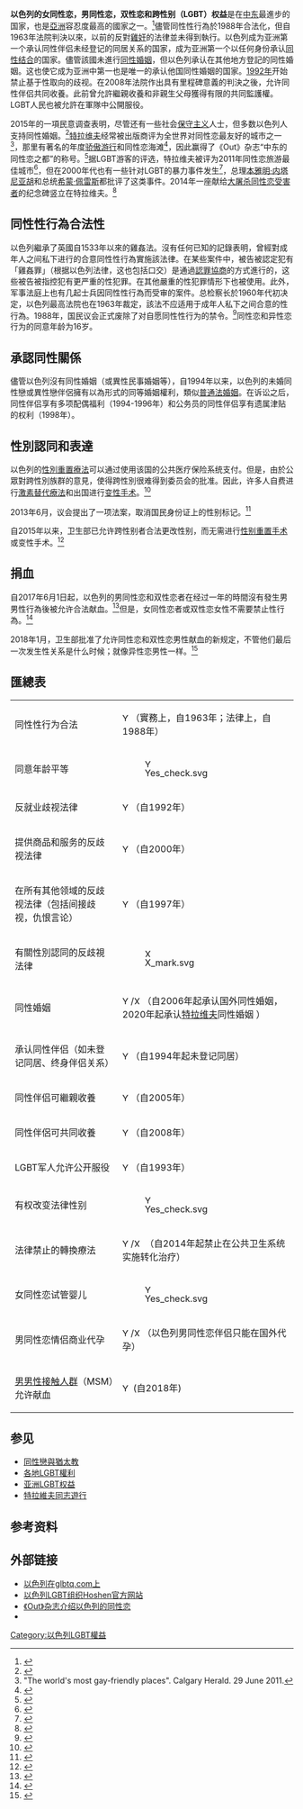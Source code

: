 {{Infobox LGBT rights
| location_header              = {{ISR}}
| image                      =LGBT flag map of Israel.svg
| caption=以色列性少数者的象征之一:虹色以色列地图（实际控制）
| legal_status                 = 自1988年开始合法（但在此之前没有执行「鸡奸」法的记录，司法部长宣布1963年以後不实施反同性恋法）
| gender_identity_expression   = 性别改变不需要进行手术
| recognition_of_relationships = 自1994年起承認未登记的同居關係<br />[[以色列同性婚姻|从2006年开始认可他国同性婚姻]]
| recognition_of_relationships_restrictions = 只能在以色列境内进行由宗教当局批准的婚姻（这也适用于没有资格参加宗教婚礼的异性伴侣）
| adoption                     = 允许同性伴侣共同收养
| military                     = LGBT被允许公開從軍服役
| discrimination_protections   = 在就业等方面保护不同性取向；学校保护所有性取向和性别认同的学生
}}

'''以色列的女同性恋，男同性恋，双性恋和跨性别（LGBT）权益'''是在[[中东|中东]]最進步的国家，也是[[亞洲|亞洲]]容忍度最高的國家之一。<ref>{{cite news|url=https://www.independent.co.uk/life-style/love-sex/taboo-tolerance/the-five-most-improved-places-for-gay-tolerance-932635.html|location=London|work=The Independent|title=The five most improved places for gay tolerance|date=2008-09-17|accessdate=2020-07-24|archive-date=2019-03-31|archive-url=https://web.archive.org/web/20190331111114/https://www.independent.co.uk/life-style/love-sex/taboo-tolerance/the-five-most-improved-places-for-gay-tolerance-932635.html|dead-url=no}}</ref>儘管同性性行為於1988年合法化，但自1963年法院判決以來，以前的反對[[雞奸|雞奸]]的法律並未得到執行。以色列成为亚洲第一个承认同性伴侣未经登记的同居关系的国家，成为亚洲第一个以任何身份承认[[同性结合|同性结合]]的国家。儘管該國未進行[[以色列同性婚姻|同性婚姻]]，但以色列承认在其他地方登記的同性婚姻。这也使它成为亚洲中第一也是唯一的承认他国同性婚姻的国家。[[1992年|1992年]]开始禁止基于性取向的歧视。在2008年法院作出具有里程碑意義的判決之後，允许同性伴侣共同收養。此前曾允許繼親收養和非親生父母獲得有限的共同監護權。LGBT人民也被允許在軍隊中公開服役。

2015年的一項民意调查表明，尽管还有一些社会[[保守主义|保守主义]]人士，但多数以色列人支持同性婚姻。<ref>{{cite web|url=http://www.angusreidglobal.com/|title=Angus Reid Global|work=angusreidglobal.com|access-date=2015-11-03|archive-url=https://web.archive.org/web/20150424024812/http://angusreidglobal.com/|archive-date=2015-04-24|dead-url=yes}}</ref>[[特拉维夫|特拉维夫]]经常被出版商评为全世界对同性恋最友好的城市之一<ref>"The world's most gay-friendly places". Calgary Herald. 29 June 2011.</ref>，那里有著名的年度[[特拉維夫同志遊行|骄傲游行]]和同性恋海滩<ref>{{cite news | url=http://tmagazine.blogs.nytimes.com/2010/07/02/dispatch-gay-tel-aviv/?_r=0 | work=The New York Times | first=Anthony | last=Grant | title=Dispatch | date=2010-07-02 | accessdate=2015-11-03 | archive-date=2018-06-12 | archive-url=https://web.archive.org/web/20180612162336/https://tmagazine.blogs.nytimes.com/2010/07/02/dispatch-gay-tel-aviv/?_r=0 | dead-url=no }}</ref>，因此赢得了《Out》杂志“中东的同性恋之都”的称号。<ref>{{cite web|url=http://www.out.com/entertainment/2007/07/29/was-arafat-gay|title="Was Arafat Gay?"|author=James Kirchick|work=Out|accessdate=2015-11-03|archive-date=2018-06-12|archive-url=https://web.archive.org/web/20180612164421/https://www.out.com/entertainment/2007/07/29/was-arafat-gay|dead-url=no}}</ref>据LGBT游客的评选，特拉维夫被评为2011年同性恋旅游最佳城市<ref>{{cite web|url=http://www.jpost.com/LifeStyle/Tel-Aviv-named-worlds-best-gay-city-for-2011|title=Tel Aviv named 'world's best gay city' for 2011|work=The Jerusalem Post - JPost.com|accessdate=2015-11-03|archive-date=2015-10-26|archive-url=https://web.archive.org/web/20151026081705/http://www.jpost.com/LifeStyle/Tel-Aviv-named-worlds-best-gay-city-for-2011|dead-url=no}}</ref>，但在2000年代也有一些针对LGBT的暴力事件发生<ref>{{cite web|url=http://www.haaretz.com/news/two-killed-in-shooting-at-tel-aviv-gay-center-1.281193|title=Two killed in shooting at Tel Aviv gay center|author=Haaretz Service and News Agencies|date=2009-08-01|work=Haaretz.com|accessdate=2015-11-03|archive-date=2017-10-05|archive-url=https://web.archive.org/web/20171005000238/https://www.haaretz.com/news/two-killed-in-shooting-at-tel-aviv-gay-center-1.281193|dead-url=no}}</ref>，总理[[本雅明·内塔尼亚胡|本雅明·内塔尼亚胡]]和总统[[希蒙·佩雷斯|希蒙·佩雷斯]]都批评了这类事件。2014年一座献给[[纳粹德国对同性恋的迫害及屠杀|大屠杀同性恋受害者]]的纪念碑竖立在特拉维夫。<ref>{{cite news |date=2014-01-10 |title=Tel Aviv unveils first memorial to gay Holocaust victims |url=http://www.bbc.com/news/world-europe-25687190 |newspaper=BBC News |accessdate=2015-01-01 |archive-date=2015-02-19 |archive-url=https://web.archive.org/web/20150219042353/http://www.bbc.com/news/world-europe-25687190 |dead-url=no }}</ref>

== 同性性行為合法性 ==
以色列繼承了英國自1533年以來的雞姦法。沒有任何已知的記錄表明，曾經對成年人之间私下进行的合意同性性行為實施該法律。在某些案件中，被告被認定犯有「雞姦罪」（根据以色列法律，这也包括口交）是通過[[認罪協商|認罪協商]]的方式進行的，这些被告被指控犯有更严重的性犯罪。在其他嚴重的性犯罪情形下也被使用。此外，军事法庭上也有几起士兵因同性性行為而受审的案件。总检察长於1960年代初决定，以色列最高法院也在1963年裁定，該法不应适用于成年人私下之间合意的性行為。1988年，国民议会正式废除了对自愿同性性行为的禁令。<ref>{{cite web|title=Supreme Court of Israel|url=http://www.tau.ac.il/law/aeyalgross/Danilowitz.htm|accessdate=2011-06-14|publisher=Tau.ac.il|archive-date=2016-03-03|archive-url=https://web.archive.org/web/20160303171826/http://www.tau.ac.il/law/aeyalgross/Danilowitz.htm|dead-url=no}}</ref>同性恋和异性恋行为的同意年龄为16岁。

== 承認同性關係 ==
{{Main|以色列同性婚姻}}
儘管以色列沒有同性婚姻（或異性民事婚姻等），自1994年以来，以色列的未婚同性戀或異性戀伴侶擁有以{{tsl|en|unregistered cohabitation in Israel||未登記同居狀態}}為形式的同等婚姻權利，類似[[普通法婚姻|普通法婚姻]]。在诉讼之后，同性伴侣享有多项配偶福利（1994-1996年）和公务员的同性伴侣享有遗属津贴的权利（1998年）。

== 性別認同和表達 ==
以色列的[[性別重置療法|性別重置療法]]可以通过使用该国的公共医疗保险系统支付。但是，由於公眾對跨性別族群的意見，使得跨性別很难得到委员会的批准。因此，许多人自费进行[[激素替代療法|激素替代療法]]和出国进行[[变性手术|变性手术]]。<ref>{{cite web|title=Sex-change in Israel: Gender trap|url=http://www.changelingaspects.com/PDF/Sex%20Change%20in%20Israel%20Gender%20Trap.pdf|date=2012-06-22|last=Aderet|first=Ofer|access-date=2013-07-30|archive-url=https://web.archive.org/web/20161029180410/http://www.changelingaspects.com/PDF/Sex%20Change%20in%20Israel%20Gender%20Trap.pdf|archive-date=2016-10-29|url-status=dead|dead-url=no}}</ref>

2013年6月，议会提出了一项法案，取消国民身份证上的性别标记。<ref>{{cite web|title=MK pushes gender-neutral ID cards|url=http://www.timesofisrael.com/mk-pushes-gender-neutral-id-cards/|date=2013-06-04|last=Fiske|first=Gavriel|accessdate=2020-08-18|archive-date=2018-11-12|archive-url=https://web.archive.org/web/20181112022444/https://www.timesofisrael.com/mk-pushes-gender-neutral-id-cards/|dead-url=no}}</ref>

自2015年以来，卫生部已允许跨性别者合法更改性别，而无需进行[[性别重置手术|性别重置手术]]或变性手术。<ref>{{Cite newspaper|title=Israel recognizes sex changes without operation|journal=Haaretz|url=http://www.haaretz.com/news/national/.premium-1.637786|accessdate=2015-01-23|date=2015-01-18|last1=Hovel|first1=Revital|archive-date=2015-04-23|archive-url=https://web.archive.org/web/20150423203150/http://www.haaretz.com/news/national/.premium-1.637786|dead-url=no}}</ref>

== 捐血 ==
自2017年6月1日起，以色列的男同性恋和双性恋者在经过一年的時間沒有發生男男性行為後被允许合法献血。<ref>{{Cite web|url=https://www.ynetnews.com/articles/0,7340,L-4975976,00.html|title=Israel finally receives blood donations from gays and Ethiopian immigrants|date=2017-06-14|website=Ynetnews|accessdate=2020-08-22|archive-date=2017-11-13|archive-url=https://web.archive.org/web/20171113081708/https://www.ynetnews.com/articles/0,7340,L-4975976,00.html|dead-url=no}}</ref>但是，女同性恋者或双性恋女性不需要禁止性行為。<ref>{{cite web |url=https://www.mdais.org/%D7%A9%D7%90%D7%9C%D7%95%D7%AA-%D7%95%D7%AA%D7%A9%D7%95%D7%91%D7%95%D7%AA-%D7%A9%D7%99%D7%A8%D7%95%D7%AA%D7%99-%D7%94%D7%93%D7%9D/%D7%9E%D7%99-%D7%99%D7%9B%D7%95%D7%9C-%D7%9C%D7%90-%D7%99%D7%9B%D7%95%D7%9C-%D7%9C%D7%AA%D7%A8%D7%95%D7%9D-%D7%93%D7%9D |title=Who may/may not donate blood? |publisher=[[Magen_David_Adom|Magen David Adom]] (in Hebrew) |accessdate=2020-08-22 |archive-date=2018-09-01 |archive-url=https://web.archive.org/web/20180901093501/https://www.mdais.org/%D7%A9%D7%90%D7%9C%D7%95%D7%AA-%D7%95%D7%AA%D7%A9%D7%95%D7%91%D7%95%D7%AA-%D7%A9%D7%99%D7%A8%D7%95%D7%AA%D7%99-%D7%94%D7%93%D7%9D/%D7%9E%D7%99-%D7%99%D7%9B%D7%95%D7%9C-%D7%9C%D7%90-%D7%99%D7%9B%D7%95%D7%9C-%D7%9C%D7%AA%D7%A8%D7%95%D7%9D-%D7%93%D7%9D |dead-url=no }}</ref>

2018年1月，卫生部批准了允许同性恋和双性恋男性献血的新规定，不管他们最后一次发生性关系是什么时候；就像异性恋男性一样。<ref>{{Cite web|url=https://www.pinknews.co.uk/2018/01/11/israel-to-allow-gay-and-bisexual-men-to-donate-blood-regardless-of-when-they-last-had-sex/|title=Israel to allow sexually active gay and bi men to donate blood|date=2018-01-11|accessdate=2020-08-22|archive-date=2018-08-28|archive-url=https://web.archive.org/web/20180828103723/https://www.pinknews.co.uk/2018/01/11/israel-to-allow-gay-and-bisexual-men-to-donate-blood-regardless-of-when-they-last-had-sex/|dead-url=no}}</ref>

== 匯總表 ==
{| class="wikitable"
|-
| 同性性行为合法
|[[File:Yes_check.svg|15px]]（實務上，自1963年；法律上，自1988年）
|-
| 同意年龄平等
|[[File:Yes_check.svg|15px]]
|-
| 反就业歧视法律
|[[File:Yes_check.svg|15px]]（自1992年）
|-
| 提供商品和服务的反歧视法律
|[[File:Yes_check.svg|15px]]（自2000年）
|-
| 在所有其他领域的反歧视法律（包括间接歧视，仇恨言论）
|[[File:Yes_check.svg|15px]]（自1997年）
|-
|有關性別認同的反歧視法律
|[[File:X_mark.svg|15px]]
|-
| 同性婚姻
|[[File:Yes_check.svg|15px]]/[[File:X_mark.svg|15px]]（自2006年起承认国外同性婚姻，2020年起承认[[特拉维夫|特拉维夫]]同性婚姻 ）
|-
| 承认同性伴侣（如未登记同居、终身伴侣关系）
|[[File:Yes_check.svg|15px]]（自1994年起未登记同居）
|-
| 同性伴侣可繼親收養
|[[Image:Yes_check.svg|15px]]（自2005年）
|-
| 同性伴侶可共同收養
|[[Image:Yes_check.svg|15px]]（自2008年）
|-
| LGBT军人允许公开服役
|[[File:Yes_check.svg|15px]]（自1993年）
|-
| 有权改变法律性别
|[[File:Yes_check.svg|15px]]
|-
|法律禁止的轉換療法
|[[File:Yes_check.svg|15px]]/[[File:X_mark.svg|15px]] （自2014年起禁止在公共卫生系统实施转化治疗）
|-
| 女同性恋试管婴儿
|[[File:Yes_check.svg|15px]]
|-
| 男同性恋情侣商业代孕
|[[File:Yes_check.svg|15px]]/[[File:X_mark.svg|15px]]（以色列男同性恋伴侣只能在国外代孕）
|-
|[[男男性接触人群|男男性接触人群]]（MSM）允许献血
|[[File:Yes_check.svg|15px]] (自2018年)
|}

==参见==
{{Portal box|以色列|LGBT|人权}}
* [[同性戀與猶太教|同性戀與猶太教]]
* [[各地LGBT權利|各地LGBT權利]]
* [[亚洲LGBT权益|亚洲LGBT权益]]
* [[特拉維夫同志遊行|特拉維夫同志遊行]]

==参考资料==
{{reflist|2}}

==外部链接==
{{Commons category|LGBT in Israel}}
* [https://web.archive.org/web/20141231040514/http://www.glbtq.com/social-sciences/israel.html 以色列在glbtq.com上]
* [https://web.archive.org/web/20151206030546/http://www.hoshen.org/category/english/ 以色列LGBT组织Hoshen官方网站]
* [http://www.out.com/travel-nightlife/out-goes-israel 《Out》杂志介绍以色列的同性恋]{{Wayback|url=http://www.out.com/travel-nightlife/out-goes-israel |date=20151117112337 }}
* {{Dmoz|Regional/Middle_East/Israel/Society_and_Culture/Gay,_Lesbian,_and_Bisexual|以色列社会与文化：男同性恋，女同性恋和双性恋}}

{{Asia topic|LGBT权益}}

{{DEFAULTSORT:LGBT rights in Israel}}
[[Category:以色列LGBT權益|Category:以色列LGBT權益]]